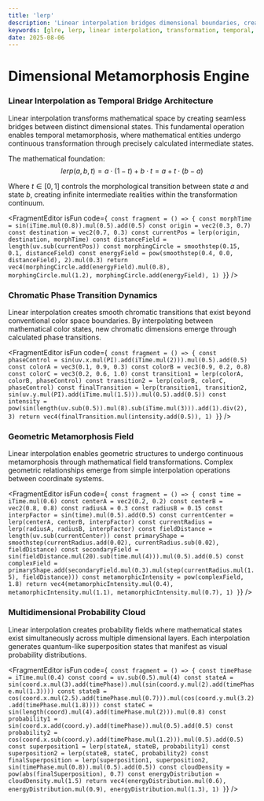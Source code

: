 ```yaml
---
title: 'lerp'
description: 'Linear interpolation bridges dimensional boundaries, creating seamless transformations between mathematical states through temporal metamorphosis'
keywords: [glre, lerp, linear interpolation, transformation, temporal, metamorphosis, dimensional, blending]
date: 2025-08-06
---
```



# Dimensional Metamorphosis Engine

### Linear Interpolation as Temporal Bridge Architecture

Linear interpolation transforms mathematical space by creating seamless bridges between distinct dimensional states. This fundamental operation enables temporal metamorphosis, where mathematical entities undergo continuous transformation through precisely calculated intermediate states.

The mathematical foundation:
$$lerp(a, b, t) = a \cdot (1-t) + b \cdot t = a + t \cdot (b-a)$$

Where $t \in [0,1]$ controls the morphological transition between state $a$ and state $b$, creating infinite intermediate realities within the transformation continuum.

<FragmentEditor
        isFun
        code={`
const fragment = () => {
        const morphTime = sin(iTime.mul(0.8)).mul(0.5).add(0.5)
        const origin = vec2(0.3, 0.7)
        const destination = vec2(0.7, 0.3)
        const currentPos = lerp(origin, destination, morphTime)
        const distanceField = length(uv.sub(currentPos))
        const morphingCircle = smoothstep(0.15, 0.1, distanceField)
        const energyField = pow(smoothstep(0.4, 0.0, distanceField), 2).mul(0.3)
        return vec4(morphingCircle.add(energyField).mul(0.8), morphingCircle.mul(1.2), morphingCircle.add(energyField), 1)
}`}
/>

### Chromatic Phase Transition Dynamics

Linear interpolation creates smooth chromatic transitions that exist beyond conventional color space boundaries. By interpolating between mathematical color states, new chromatic dimensions emerge through calculated phase transitions.

<FragmentEditor
        isFun
        code={`
const fragment = () => {
        const phaseControl = sin(uv.x.mul(PI).add(iTime.mul(2))).mul(0.5).add(0.5)
        const colorA = vec3(0.1, 0.9, 0.3)
        const colorB = vec3(0.9, 0.2, 0.8)
        const colorC = vec3(0.2, 0.6, 1.0)
        const transition1 = lerp(colorA, colorB, phaseControl)
        const transition2 = lerp(colorB, colorC, phaseControl)
        const finalTransition = lerp(transition1, transition2, sin(uv.y.mul(PI).add(iTime.mul(1.5))).mul(0.5).add(0.5))
        const intensity = pow(sin(length(uv.sub(0.5)).mul(8).sub(iTime.mul(3))).add(1).div(2), 3)
        return vec4(finalTransition.mul(intensity.add(0.5)), 1)
}`}
/>

### Geometric Metamorphosis Field

Linear interpolation enables geometric structures to undergo continuous metamorphosis through mathematical field transformations. Complex geometric relationships emerge from simple interpolation operations between coordinate systems.

<FragmentEditor
        isFun
        code={`
const fragment = () => {
        const time = iTime.mul(0.6)
        const centerA = vec2(0.2, 0.2)
        const centerB = vec2(0.8, 0.8)
        const radiusA = 0.3
        const radiusB = 0.15
        const interpFactor = sin(time).mul(0.5).add(0.5)
        const currentCenter = lerp(centerA, centerB, interpFactor)
        const currentRadius = lerp(radiusA, radiusB, interpFactor)
        const fieldDistance = length(uv.sub(currentCenter))
        const primaryShape = smoothstep(currentRadius.add(0.02), currentRadius.sub(0.02), fieldDistance)
        const secondaryField = sin(fieldDistance.mul(20).sub(time.mul(4))).mul(0.5).add(0.5)
        const complexField = primaryShape.add(secondaryField.mul(0.3).mul(step(currentRadius.mul(1.5), fieldDistance)))
        const metamorphicIntensity = pow(complexField, 1.8)
        return vec4(metamorphicIntensity.mul(0.4), metamorphicIntensity.mul(1.1), metamorphicIntensity.mul(0.7), 1)
}`}
/>

### Multidimensional Probability Cloud

Linear interpolation creates probability fields where mathematical states exist simultaneously across multiple dimensional layers. Each interpolation generates quantum-like superposition states that manifest as visual probability distributions.

<FragmentEditor
        isFun
        code={`
const fragment = () => {
        const timePhase = iTime.mul(0.4)
        const coord = uv.sub(0.5).mul(4)
        const stateA = sin(coord.x.mul(3).add(timePhase)).mul(sin(coord.y.mul(2).add(timePhase.mul(1.3))))
        const stateB = cos(coord.x.mul(2.5).add(timePhase.mul(0.7))).mul(cos(coord.y.mul(3.2).add(timePhase.mul(1.8))))
        const stateC = sin(length(coord).mul(4).add(timePhase.mul(2))).mul(0.8)
        const probability1 = sin(coord.x.add(coord.y).add(timePhase)).mul(0.5).add(0.5)
        const probability2 = cos(coord.x.sub(coord.y).add(timePhase.mul(1.2))).mul(0.5).add(0.5)
        const superposition1 = lerp(stateA, stateB, probability1)
        const superposition2 = lerp(stateB, stateC, probability2)
        const finalSuperposition = lerp(superposition1, superposition2, sin(timePhase.mul(0.8)).mul(0.5).add(0.5))
        const cloudDensity = pow(abs(finalSuperposition), 0.7)
        const energyDistribution = cloudDensity.mul(1.5)
        return vec4(energyDistribution.mul(0.6), energyDistribution.mul(0.9), energyDistribution.mul(1.3), 1)
}`}
/>
